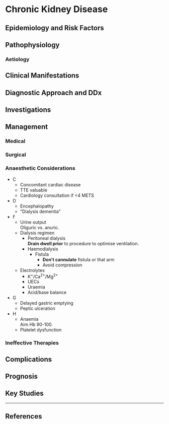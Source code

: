 # Chronic Kidney Disease


## Epidemiology and Risk Factors

## Pathophysiology

### Aetiology

## Clinical Manifestations

## Diagnostic Approach and DDx

## Investigations

## Management

### Medical

### Surgical

### Anaesthetic Considerations


* C
	* Concomitant cardiac disease
	* TTE valuable
	* Cardiology consultation if <4 METS
* D
	* Encephalopathy
	* "Dialysis dementia"
* F
	* Urine output  
	Oliguric vs. anuric.
	* Dialysis regimen
		* Peritoneal dialysis  
		**Drain dwell prior** to procedure to optimise ventilation.
		* Haemodialysis  
			* Fistula  
				* **Don't cannulate** fistula or that arm
				* Avoid compression
	* Electrolytes
		* K^+^/Ca^2+^/Mg^2+^
		* UECs
		* Uraemia
		* Acid/base balance
* G
	* Delayed gastric emptying
	* Peptic ulceration
* H
	* Anaemia  
	Aim Hb 90-100.
	* Platelet dysfunction

### Ineffective Therapies

## Complications

## Prognosis

## Key Studies


---

## References

